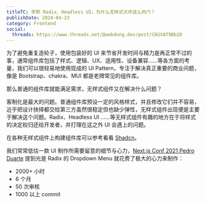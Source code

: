 ```yaml
---
titleTC: 举例 Radix、Headless UI，为什么无样式元件这么热门？
publishDate: 2024-04-23
category: Frontend
social:
  threads: https://www.threads.net/@webdong.dev/post/C6GtAf9Bb2O
---
```


为了避免重复造轮子，使用包装好的 UI 来节省开发时间与精力是再正常不过的事，通常组件库包括了样式、逻辑、UX、适用性、设备兼容……等各方面的考量，我们可以很轻易地使用现成的 UI Pattern，专注于解决真正重要的商业问题，像是 Bootstrap、chakra、MUI 都是老牌常见的组件库。

那么普通的组件库就能满足需求，无样式组件又在解决什么问题？

客制化是最大的问题。普通组件库预设一定的风格样式，并且修改它们并不容易，近乎把设计抉择都交给第三方虽然很稳定但也缺少弹性，无样式组件出现便是主要于解决这个问题。Radix、Headless UI ……等无样式组件有趣的地方在于将样式的决定权归还给开发者，并打理在这之外 UI 会遇上的问题。

在各种无样式组件上构建组件库可以参考看看 [Shadcn](https://ui.shadcn.com/)。

我们常常低估一款 UI 制作所需要留意的细节与心力，[Next.js Conf 2021 Pedro Duarte](https://www.youtube.com/watch?v=lY-RQjWeweo) 提到光是 Radix 的 Dropdown Menu 就花费了极大的心力来制作：

- 2000+ 小时
- 6 个月
- 50 次审核
- 1000 以上 commit
